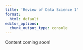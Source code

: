 ```yaml
---
title: 'Review of Data Science 1'
format:
  html: default
editor_options: 
  chunk_output_type: console
---
```


Content coming soon!